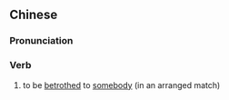 ==Chinese==
{{zh-forms|s=许配}}

===Pronunciation===
{{zh-pron
|m=xǚpèi
|c=heoi2 pui3
|mn=qz:hír-phòe/tp:hú-phè/xm:hú-phòe/kh,zz:hí-phòe/twv:hí-phè
|cat=v
}}

===Verb===
{{zh-verb}}

# to be [[betrothed]] to [[somebody]] (in an arranged match)